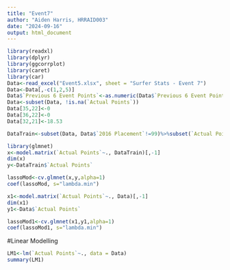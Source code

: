 ---
title: "Event7"
author: "Aiden Harris, HRRAID003"
date: "2024-09-16"
output: html_document
---
```{r setup, include=FALSE}
library(readxl)
library(dplyr)
library(ggcorrplot)
library(caret)
library(car)
Data<-read_excel("Event5.xlsx", sheet = "Surfer Stats - Event 7")
Data<-Data[,-c(1,2,5)]
Data$`Previous 6 Event Points`<-as.numeric(Data$`Previous 6 Event Points`)
Data<-subset(Data, !is.na(`Actual Points`))
Data[35,22]<-0
Data[36,22]<-0
Data[32,21]<-18.53
```


```{r}
DataTrain<-subset(Data, Data$`2016 Placement`!=99)%>%subset(`Actual Points`>0)
```

```{r}
library(glmnet)
x<-model.matrix(`Actual Points`~., DataTrain)[,-1]
dim(x)
y<-DataTrain$`Actual Points`

lassoMod<-cv.glmnet(x,y,alpha=1)
coef(lassoMod, s="lambda.min")
```

```{r}
x1<-model.matrix(`Actual Points`~., Data)[,-1]
dim(x1)
y1<-Data$`Actual Points`

lassoMod1<-cv.glmnet(x1,y1,alpha=1)
coef(lassoMod1, s="lambda.min")
```
#Linear Modelling
```{r}
LM1<-lm(`Actual Points`~., data = Data)
summary(LM1)
```